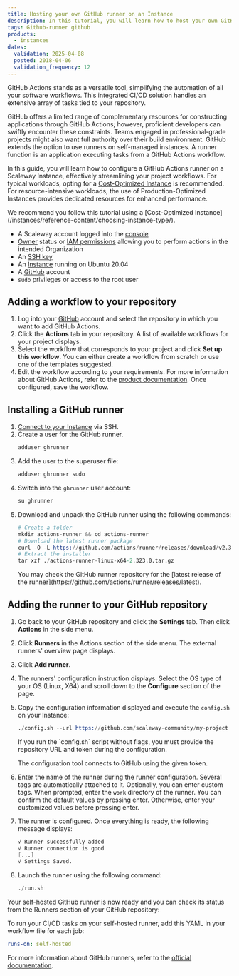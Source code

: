 ```yaml
---
title: Hosting your own GitHub runner on an Instance
description: In this tutorial, you will learn how to host your own GitHub runner on an Instance
tags: Github-runner github
products:
  - instances
dates:
  validation: 2025-04-08
  posted: 2018-04-06
  validation_frequency: 12
---
```




GitHub Actions stands as a versatile tool, simplifying the automation of all your software workflows. This integrated CI/CD solution handles an extensive array of tasks tied to your repository.

GitHub offers a limited range of complementary resources for constructing applications through GitHub Actions; however, proficient developers can swiftly encounter these constraints. Teams engaged in professional-grade projects might also want full authority over their build environment. GitHub extends the option to use runners on self-managed instances. A runner function is an application executing tasks from a GitHub Actions workflow.

In this guide, you will learn how to configure a GitHub Actions runner on a Scaleway Instance, effectively streamlining your project workflows. For typical workloads, opting for a [Cost-Optimized Instance](/instances/reference-content/choosing-instance-type/) is recommended. For resource-intensive workloads, the use of Production-Optimized Instances provides dedicated resources for enhanced performance.

<Message type="tip">
  We recommend you follow this tutorial using a [Cost-Optimized Instance](/instances/reference-content/choosing-instance-type/).
</Message>

<Requirements />

- A Scaleway account logged into the [console](https://console.scaleway.com)
- [Owner](/iam/concepts/#owner) status or [IAM permissions](/iam/concepts/#permission) allowing you to perform actions in the intended Organization
- An [SSH key](/organizations-and-projects/how-to/create-ssh-key/)
- An [Instance](/instances/how-to/create-an-instance/) running on Ubuntu 20.04
- A [GitHub](https://www.github.com) account
- `sudo` privileges or access to the root user

## Adding a workflow to your repository

1. Log into your [GitHub](https://github.com) account and select the repository in which you want to add GitHub Actions.
2. Click the **Actions** tab in your repository. A list of available workflows for your project displays.
    <Lightbox image={image} alt="" />
3. Select the workflow that corresponds to your project and click **Set up this workflow**. You can either create a workflow from scratch or use one of the templates suggested.
4. Edit the workflow according to your requirements. For more information about GitHub Actions, refer to the [product documentation](https://docs.github.com/en/actions). Once configured, save the workflow.

## Installing a GitHub runner

1. [Connect to your Instance](/instances/how-to/connect-to-instance/) via SSH.
2. Create a user for the GitHub runner.
    ```s
    adduser ghrunner
    ```
3. Add the user to the superuser file:
    ```s
    adduser ghrunner sudo
    ```
4. Switch into the `ghrunner` user account:
    ```s
    su ghrunner
    ```
5. Download and unpack the GitHub runner using the following commands:
    ```s
    # Create a folder
    mkdir actions-runner && cd actions-runner
    # Download the latest runner package
    curl -O -L https://github.com/actions/runner/releases/download/v2.315.0/actions-runner-linux-x64-2.323.0.tar.gz
    # Extract the installer
    tar xzf ./actions-runner-linux-x64-2.323.0.tar.gz
    ```
    <Message type="tip">
      You may check the GitHub runner repository for the [latest release of the runner](https://github.com/actions/runner/releases/latest).
    </Message>

## Adding the runner to your GitHub repository

1. Go back to your GitHub repository and click the **Settings** tab. Then click **Actions** in the side menu.
    <Lightbox image={image2} alt="" />
2. Click **Runners** in the Actions section of the side menu. The external runners' overview page displays.
3. Click **Add runner**.
    <Lightbox image={image3} alt="" />
4. The runners' configuration instruction displays. Select the OS type of your OS (Linux, X64) and scroll down to the **Configure** section of the page.
5. Copy the configuration information displayed and execute the `config.sh` on your Instance:
    ```s
    ./config.sh --url https://github.com/scaleway-community/my-project --token AC6XRSJUUEWXLYJ7SQ6WMVLASKYWZ
    ```
    <Message type="note">
      If you run the `config.sh` script without flags, you must provide the repository URL and token during the configuration.
    </Message>

    The configuration tool connects to GitHub using the given token.
6. Enter the name of the runner during the runner configuration. Several tags are automatically attached to it. Optionally, you can enter custom tags. When prompted, enter the `work` directory of the runner. You can confirm the default values by pressing enter. Otherwise, enter your customized values before pressing enter.
7. The runner is configured. Once everything is ready, the following message displays:
    ```s
    √ Runner successfully added
    √ Runner connection is good
    [...]
    √ Settings Saved.
    ```
8. Launch the runner using the following command:
    ```s
    ./run.sh
    ```

Your self-hosted GitHub runner is now ready and you can check its status from the Runners section of your GitHub repository:
<Lightbox image={image4} alt="" />

To run your CI/CD tasks on your self-hosted runner, add this YAML in your workflow file for each job:
```yaml
runs-on: self-hosted
```

For more information about GitHub runners, refer to the [official documentation](https://docs.github.com/en/actions/hosting-your-own-runners/about-self-hosted-runners).